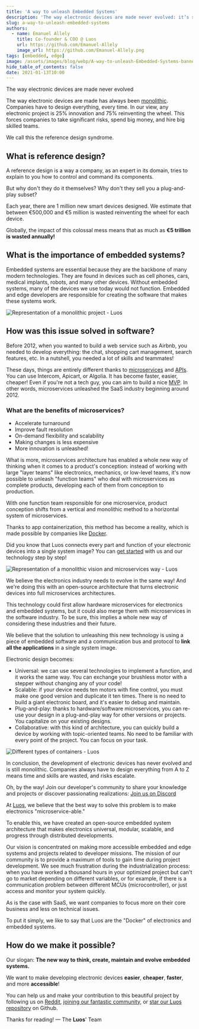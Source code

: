 ```yaml
---
title: 'A way to unleash Embedded Systems'
description: 'The way electronic devices are made never evolved: it’s still monolithic. Companies have to design everything, every time. Discover how in this article.'
slug: a-way-to-unleash-embedded-systems
authors:
  - name: Emanuel Allely
    title: Co-founder & COO @ Luos
    url: https://github.com/Emanuel-Allely
    image_url: https://github.com/Emanuel-Allely.png
tags: [embedded, edge]
image: /assets/images/blog/webp/A-way-to-unleash-Embedded-Systems-banner-luos.webp
hide_table_of_contents: false
date: 2021-01-13T10:00
---
```


The way electronic devices are made never evolved

<!--truncate-->

The way electronic devices are made has always been <a rel="external nofollow" href="https://en.wiktionary.org/wiki/monolithic" target="_blank">monolithic</a>. Companies have to design everything, every time. In our view, any electronic project is 25% innovation and 75% reinventing the wheel. This forces companies to take significant risks, spend big money, and hire big skilled teams.

We call this the reference design syndrome.

<h2> What is reference design? </h2>

A reference design is a way a company, as an expert in its domain, tries to explain to you how to control and command its components.

But why don't they do it themselves? Why don't they sell you a plug-and-play subset?

Each year, there are 1 million new smart devices designed. We estimate that between €500,000 and €5 million is wasted reinventing the wheel for each device.

Globally, the impact of this colossal mess means that as much as **€5 trillion is wasted annually!**

<h2> What is the importance of embedded systems? </h2>

Embedded systems are essential because they are the backbone of many modern technologies. They are found in devices such as cell phones, cars, medical implants, robots, and many other devices. Without embedded systems, many of the devices we use today would not function. Embedded and edge developers are responsible for creating the software that makes these systems work.

![Representation of a monolithic project - Luos](https://uploads-ssl.webflow.com/602cf5c87ad04ea98eaa99da/603132190f36e8b925d3f7ac_1582034823835.png)

<h2> How was this issue solved in software? </h2>

Before 2012, when you wanted to build a web service such as Airbnb, you needed to develop everything: the chat, shopping cart management, search features, etc. In a nutshell, you needed a lot of skills and teammates!

These days, things are entirely different thanks to <a rel="external nofollow" href="https://en.wikipedia.org/wiki/Microservices" target="_blank">microservices</a> and <a rel="external nofollow" href="https://en.wikipedia.org/wiki/Application_programming_interface" target="_blank">APIs</a>. You can use Intercom, Apicart, or Algolia. It has become faster, easier, cheaper! Even if you're not a tech guy, you can aim to build a nice <a rel="external nofollow" href="https://en.wikipedia.org/wiki/Minimum_viable_product" target="_blank">MVP</a>. In other words, microservices unleashed the SaaS industry beginning around 2012.

<h3> What are the benefits of microservices? </h3>

- Accelerate turnaround
- Improve fault resolution
- On-demand flexibility and scalability
- Making changes is less expensive
- More innovation is unleashed!

What is more, microservices architecture has enabled a whole new way of thinking when it comes to a product's conception: instead of working with large "layer teams" like electronics, mechanics, or low-level teams, it's now possible to unleash "function teams" who deal with microservices as complete products, developing each of them from conception to production.

With one function team responsible for one microservice, product conception shifts from a vertical and monolithic method to a horizontal system of microservices.

Thanks to app containerization, this method has become a reality, which is made possible by companies like <a rel="external nofollow" href="https://en.wikipedia.org/wiki/Docker_(software)" target="_blank">Docker</a>.

Did you know that Luos connects every part and function of your electronic devices into a single system image? You can [get started](/tutorials/get-started) with us and our technology step by step!

![Representation of a monolithic vision and microservices way - Luos](https://uploads-ssl.webflow.com/602cf5c87ad04ea98eaa99da/60313219291f233148de48a2_1582106105460.png)

We believe the electronics industry needs to evolve in the same way! And we're doing this with an open-source architecture that turns electronic devices into full microservices architectures.

This technology could first allow hardware microservices for electronics and embedded systems, but it could also merge them with microservices in the software industry. To be sure, this implies a whole new way of considering these industries and their future.

We believe that the solution to unleashing this new technology is using a piece of embedded software and a communication bus and protocol to **link all the applications** in a single system image.

Electronic design becomes:

- Universal: we can use several technologies to implement a function, and it works the same way. You can exchange your brushless motor with a stepper without changing any of your code!
- Scalable: if your device needs ten motors with fine control, you must make one good version and duplicate it ten times. There is no need to build a giant electronic board, and it's easier to debug and maintain.
- Plug-and-play: thanks to hardware/software microservices, you can re-use your design in a plug-and-play way for other versions or projects. You capitalize on your existing designs.
- Collaborative: with this kind of architecture, you can quickly build a device by working with topic-oriented teams. No need to be familiar with every point of the project. You can focus on your task.

![Different types of containers - Luos](https://uploads-ssl.webflow.com/602cf5c87ad04ea98eaa99da/60313218e689ff9c115f02ea_1582106136583.png)

In conclusion, the development of electronic devices has never evolved and is still monolithic. Companies always have to design everything from A to Z means time and skills are wasted, and risks escalate.

Oh, by the way! Join our developer's community to share your knowledge and projects or discover passionating realizations: <a rel="external nofollow" href="https://discord.gg/luos" target="_blank">Join us on Discord</a>

At [Luos](/), we believe that the best way to solve this problem is to make electronics "microservice-able."

To enable this, we have created an open-source embedded system architecture that makes electronics universal, modular, scalable, and progress through distributed developments.

Our vision is concentrated on making more accessible embedded and edge systems and projects related to developer missions. The mission of our community is to provide a maximum of tools to gain time during project development. We see much frustration during the industrialization process: when you have worked a thousand hours in your optimized project but can't go to market depending on different variables, or for example, if there is a communication problem between different MCUs (microcontroller), or just access and monitor your system quickly.

As is the case with SaaS, we want companies to focus more on their core business and less on technical issues.

To put it simply, we like to say that Luos are the "Docker" of electronics and embedded systems.

<h2> How do we make it possible? </h2>

Our slogan: **The new way to think, create, maintain and evolve embedded systems.**

We want to make developing electronic devices **easier**, **cheaper**, **faster**, and more **accessible**!

You can help us and make your contribution to this beautiful project by following us on <a rel="external nofollow" href="https://bit.ly/JoinLuosReddit" target="_blank">Reddit</a>, <a rel="external nofollow" href="https://bit.ly/JoinLuosDiscord" target="_blank">joining our fantastic community</a>, or <a rel="external nofollow" href="https://github.com/Luos-io/Luos" target="_blank">star our Luos repository</a> on Github.

Thanks for reading! — The **Luos**' Team
